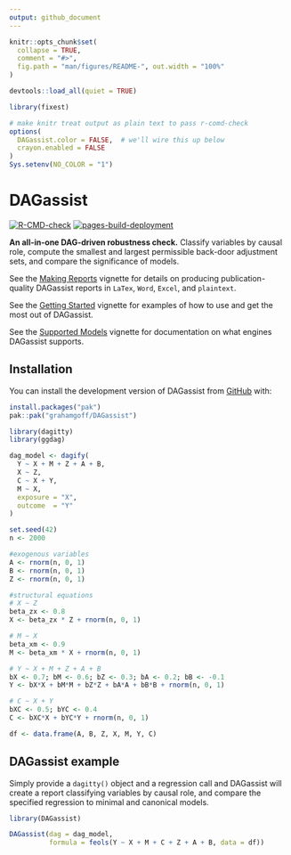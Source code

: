```yaml
---
output: github_document
---
```


<!-- README.md is generated from README.Rmd. Please edit that file -->

```r
knitr::opts_chunk$set(
  collapse = TRUE, 
  comment = "#>",
  fig.path = "man/figures/README-", out.width = "100%"
)

devtools::load_all(quiet = TRUE)

library(fixest)
```

```r
# make knitr treat output as plain text to pass r-comd-check
options(
  DAGassist.color = FALSE,  # we'll wire this up below
  crayon.enabled = FALSE
)
Sys.setenv(NO_COLOR = "1")
```

# DAGassist

<!-- badges: start -->
[![R-CMD-check](https://github.com/grahamgoff/DAGassist/actions/workflows/R-CMD-check.yaml/badge.svg)](https://github.com/grahamgoff/DAGassist/actions/workflows/R-CMD-check.yaml)
[![pages-build-deployment](https://github.com/grahamgoff/DAGassist/actions/workflows/pages/pages-build-deployment/badge.svg)](https://github.com/grahamgoff/DAGassist/actions/workflows/pages/pages-build-deployment)
<!-- badges: end -->

**An all-in-one DAG-driven robustness check.**
Classify variables by causal role, compute the smallest and largest permissible back-door adjustment sets, and compare the significance of models.

See the [Making Reports](https://grahamgoff.github.io/DAGassist/articles/making-reports.html) vignette for details on producing publication-quality DAGassist reports in `LaTex`, `Word`, `Excel`, and `plaintext`. 

See the [Getting Started](https://grahamgoff.github.io/DAGassist/articles/get-started.html) vignette for examples of how to use and get the most out of DAGassist. 

See the [Supported Models](https://grahamgoff.github.io/DAGassist/articles/compatability.html) vignette for documentation on what engines DAGassist supports.

## Installation

You can install the development version of DAGassist from [GitHub](https://github.com/grahamgoff/DAGassist) with:

```r
install.packages("pak")
pak::pak("grahamgoff/DAGassist")
```

```r
library(dagitty)
library(ggdag)

dag_model <- dagify(
  Y ~ X + M + Z + A + B,
  X ~ Z,
  C ~ X + Y,
  M ~ X,
  exposure = "X",
  outcome  = "Y"
)

set.seed(42)
n <- 2000

#exogenous variables
A <- rnorm(n, 0, 1)
B <- rnorm(n, 0, 1)
Z <- rnorm(n, 0, 1)

#structural equations
# X ~ Z
beta_zx <- 0.8
X <- beta_zx * Z + rnorm(n, 0, 1)

# M ~ X
beta_xm <- 0.9
M <- beta_xm * X + rnorm(n, 0, 1)

# Y ~ X + M + Z + A + B
bX <- 0.7; bM <- 0.6; bZ <- 0.3; bA <- 0.2; bB <- -0.1
Y <- bX*X + bM*M + bZ*Z + bA*A + bB*B + rnorm(n, 0, 1)

# C ~ X + Y 
bXC <- 0.5; bYC <- 0.4
C <- bXC*X + bYC*Y + rnorm(n, 0, 1)

df <- data.frame(A, B, Z, X, M, Y, C)
```

## DAGassist example

Simply provide a `dagitty()` object and a regression call and DAGassist will create a report classifying variables by causal role, and compare the specified regression to minimal and canonical models. 

```r
library(DAGassist) 

DAGassist(dag = dag_model, 
          formula = feols(Y ~ X + M + C + Z + A + B, data = df))
```

